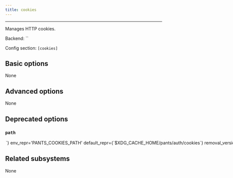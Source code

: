 ```yaml
---
title: cookies
---
```



---

Manages HTTP cookies.

Backend: <span className="color--primary">``</span>

Config section: <span className="color--primary">`[cookies]`</span>

<span className={styles.options}>

## Basic options

None

## Advanced options

None

## Deprecated options

### `path`

<Option
  cli_repr={`--cookies-path=<str>`}
  env_repr='PANTS_COOKIES_PATH'
  default_repr={`$XDG_CACHE_HOME/pants/auth/cookies`}
  removal_version='2.1.0.dev0'
  removal_hint={'The option `--cookies-path` does not do anything and the `[cookies]` subsystem will be removed.'}
>

Path to file that stores persistent cookies. Defaults to &#x3C;pants bootstrap dir&#x3E;/auth/cookies.

</Option>

## Related subsystems

None

</span>
